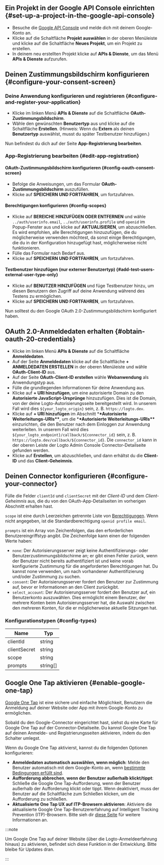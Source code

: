 ## Ein Projekt in der Google API Console einrichten \{#set-up-a-project-in-the-google-api-console}

- Besuche die [Google API Console](https://console.developers.google.com) und melde dich mit deinem Google-Konto an.
- Klicke auf die Schaltfläche **Projekt auswählen** in der oberen Menüleiste und klicke auf die Schaltfläche **Neues Projekt**, um ein Projekt zu erstellen.
- In deinem neu erstellten Projekt klicke auf **APIs & Dienste**, um das Menü **APIs & Dienste** aufzurufen.

## Deinen Zustimmungsbildschirm konfigurieren \{#configure-your-consent-screen}

### Deine Anwendung konfigurieren und registrieren \{#configure-and-register-your-application}

- Klicke im linken Menü **APIs & Dienste** auf die Schaltfläche **OAuth-Zustimmungsbildschirm**.
- Wähle den gewünschten **Benutzertyp** aus und klicke auf die Schaltfläche **Erstellen**. (Hinweis: Wenn du **Extern** als deinen **Benutzertyp** auswählst, musst du später Testbenutzer hinzufügen.)

Nun befindest du dich auf der Seite **App-Registrierung bearbeiten**.

### App-Registrierung bearbeiten \{#edit-app-registration}

#### OAuth-Zustimmungsbildschirm konfigurieren \{#config-oauth-consent-screen}

- Befolge die Anweisungen, um das Formular **OAuth-Zustimmungsbildschirm** auszufüllen.
- Klicke auf **SPEICHERN UND FORTFAHREN**, um fortzufahren.

#### Berechtigungen konfigurieren \{#config-scopes}

- Klicke auf **BEREICHE HINZUFÜGEN ODER ENTFERNEN** und wähle `../auth/userinfo.email`, `../auth/userinfo.profile` und `openid` im Popup-Fenster aus und klicke auf **AKTUALISIEREN**, um abzuschließen. Es wird empfohlen, alle Berechtigungen hinzuzufügen, die du möglicherweise verwenden möchtest, da sonst einige Berechtigungen, die du in der Konfiguration hinzugefügt hast, möglicherweise nicht funktionieren.
- Fülle das Formular nach Bedarf aus.
- Klicke auf **SPEICHERN UND FORTFAHREN**, um fortzufahren.

#### Testbenutzer hinzufügen (nur externer Benutzertyp) \{#add-test-users-external-user-type-only}

- Klicke auf **BENUTZER HINZUFÜGEN** und füge Testbenutzer hinzu, um diesen Benutzern den Zugriff auf deine Anwendung während des Testens zu ermöglichen.
- Klicke auf **SPEICHERN UND FORTFAHREN**, um fortzufahren.

Nun solltest du den Google OAuth 2.0-Zustimmungsbildschirm konfiguriert haben.

## OAuth 2.0-Anmeldedaten erhalten \{#obtain-oauth-20-credentials}

- Klicke im linken Menü **APIs & Dienste** auf die Schaltfläche **Anmeldedaten**.
- Auf der Seite **Anmeldedaten** klicke auf die Schaltfläche **+ ANMELDEDATEN ERSTELLEN** in der oberen Menüleiste und wähle **OAuth-Client-ID** aus.
- Auf der Seite **OAuth-Client-ID erstellen** wähle **Webanwendung** als Anwendungstyp aus.
- Fülle die grundlegenden Informationen für deine Anwendung aus.
- Klicke auf **+ URI hinzufügen**, um eine autorisierte Domain zu den **Autorisierte JavaScript-Ursprünge** hinzuzufügen. Dies ist die Domain, von der deine Logto-Autorisierungsseite bereitgestellt wird. In unserem Fall wird dies `${your_logto_origin}` sein, z. B. `https://logto.dev`.
- Klicke auf **+ URI hinzufügen** im Abschnitt \***\*Autorisierte Weiterleitungs-URIs\*\***, um die \***\*Autorisierte Weiterleitungs-URIs\*\*** einzurichten, die den Benutzer nach dem Einloggen zur Anwendung weiterleiten. In unserem Fall wird dies `${your_logto_endpoint}/callback/${connector_id}` sein, z. B. `https://logto.dev/callback/${connector_id}`. Die `connector_id` kann in der oberen Leiste der Logto Admin Console Connector-Detailseite gefunden werden.
- Klicke auf **Erstellen**, um abzuschließen, und dann erhältst du die **Client-ID** und das **Client-Geheimnis**.

## Deinen Connector konfigurieren \{#configure-your-connector}

Fülle die Felder `clientId` und `clientSecret` mit der _Client-ID_ und dem _Client-Geheimnis_ aus, die du von den OAuth-App-Detailseiten im vorherigen Abschnitt erhalten hast.

`scope` ist eine durch Leerzeichen getrennte Liste von [Berechtigungen](https://developers.google.com/identity/protocols/oauth2/scopes). Wenn nicht angegeben, ist die Standardberechtigung `openid profile email`.

`prompts` ist ein Array von Zeichenfolgen, das den erforderlichen Benutzereingriffstyp angibt. Die Zeichenfolge kann einen der folgenden Werte haben:

- `none`: Der Autorisierungsserver zeigt keine Authentifizierungs- oder Benutzerzustimmungsbildschirme an; er gibt einen Fehler zurück, wenn der Benutzer nicht bereits authentifiziert ist und keine vorab konfigurierte Zustimmung für die angeforderten Berechtigungen hat. Du kannst none verwenden, um nach vorhandener Authentifizierung und/oder Zustimmung zu suchen.
- `consent`: Der Autorisierungsserver fordert den Benutzer zur Zustimmung auf, bevor er Informationen an den Client zurückgibt.
- `select_account`: Der Autorisierungsserver fordert den Benutzer auf, ein Benutzerkonto auszuwählen. Dies ermöglicht einem Benutzer, der mehrere Konten beim Autorisierungsserver hat, die Auswahl zwischen den mehreren Konten, für die er möglicherweise aktuelle Sitzungen hat.

### Konfigurationstypen \{#config-types}

| Name         | Typ      |
| ------------ | -------- |
| clientId     | string   |
| clientSecret | string   |
| scope        | string   |
| prompts      | string[] |

## Google One Tap aktivieren \{#enable-google-one-tap}

[Google One Tap](https://developers.google.com/identity/gsi/web/guides/features) ist eine sichere und einfache Möglichkeit, Benutzern die Anmeldung auf deiner Website oder App mit ihrem Google-Konto zu ermöglichen.

Sobald du den Google-Connector eingerichtet hast, siehst du eine Karte für Google One Tap auf der Connector-Detailseite. Du kannst Google One Tap auf deinen Anmelde- und Registrierungsseiten aktivieren, indem du den Schalter umlegst.

Wenn du Google One Tap aktivierst, kannst du die folgenden Optionen konfigurieren:

- **Anmeldedaten automatisch auswählen, wenn möglich**: Melde den Benutzer automatisch mit dem Google-Konto an, wenn [bestimmte Bedingungen erfüllt sind](https://developers.google.com/identity/gsi/web/guides/automatic-sign-in-sign-out).
- **Aufforderung abbrechen, wenn der Benutzer außerhalb klickt/tippt**: Schließe die Google One Tap-Aufforderung, wenn der Benutzer außerhalb der Aufforderung klickt oder tippt. Wenn deaktiviert, muss der Benutzer auf die Schaltfläche zum Schließen klicken, um die Aufforderung zu schließen.
- **Aktualisierte One Tap UX auf ITP-Browsern aktivieren**: Aktiviere die aktualisierte Google One Tap-Benutzererfahrung auf Intelligent Tracking Prevention (ITP)-Browsern. Bitte sieh dir [diese Seite](https://developers.google.com/identity/gsi/web/guides/features#upgraded_ux_on_itp_browsers) für weitere Informationen an.

:::note

Um Google One Tap auf deiner Website (über die Logto-Anmeldeerfahrung hinaus) zu aktivieren, befindet sich diese Funktion in der Entwicklung. Bitte bleibe für Updates dran.

:::
